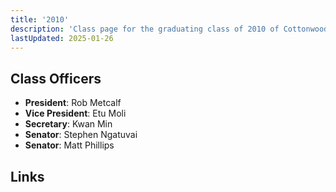 ```yaml
---
title: '2010'
description: 'Class page for the graduating class of 2010 of Cottonwood High School.'
lastUpdated: 2025-01-26
---
```


## Class Officers

- **President**: Rob Metcalf
- **Vice President**: Etu Moli
- **Secretary**: Kwan Min
- **Senator**: Stephen Ngatuvai
- **Senator**: Matt Phillips

## Links


<CardGrid>
  <LinkCard
    title="Class of '10 Facebook"
    href="https://www.facebook.com/groups/1593435567598968"
  />
</CardGrid>
